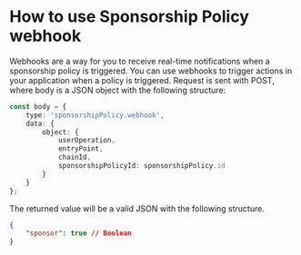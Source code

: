 # How to use Sponsorship Policy webhook

Webhooks are a way for you to receive real-time notifications when a sponsorship policy is triggered. You can use webhooks to trigger actions in your application when a policy is triggered. Request is sent with POST, where body is a JSON object with the following structure:

```typescript
const body = {
    type: 'sponsorshipPolicy.webhook',
    data: {
        object: {
            userOperation,
            entryPoint,
            chainId,
            sponsorshipPolicyId: sponsorshipPolicy.id    
        }
    }
};
```

The returned value will be a valid JSON with the following structure. 

```json
{
    "sponsor": true // Boolean
}
```